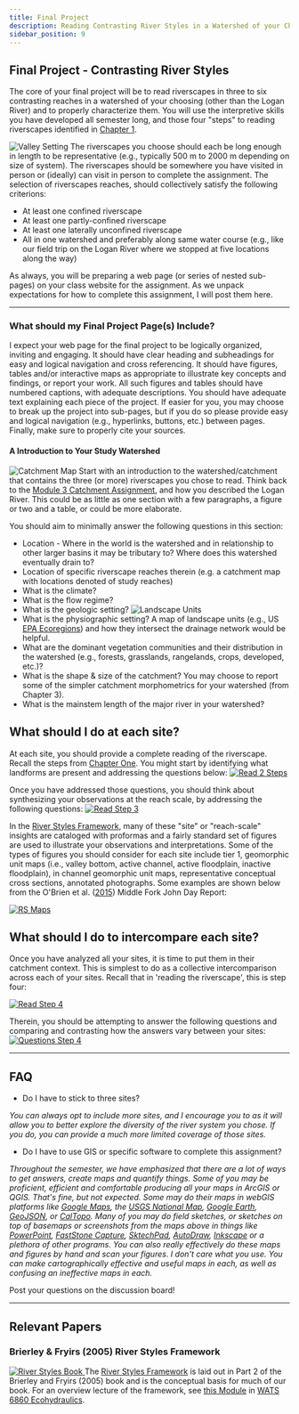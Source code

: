 ```yaml
---
title: Final Project
description: Reading Contrasting River Styles in a Watershed of your Choosing
sidebar_position: 9
---
```


## Final Project - Contrasting River Styles


The core of your final project will be to read riverscapes in three to six contrasting reaches in a watershed of your choosing (other than the Logan River) and to properly characterize them.  You will use the interpretive skills you have developed all semester long, and those four "steps" to reading riverscapes identified in [Chapter 1](/Course_Topics/module-01). 

![Valley Setting](/images/pics/valleySetting.png)
The riverscapes you choose should each be long enough in length to be representative (e.g., typically 500 m to  2000 m depending on size of system). The riverscapes should be somewhere you have visited in person or (ideally) can visit in person to complete the assignment. The selection of riverscapes reaches, should collectively satisfy the following criterions:
-  At least one confined riverscape
-  At least one partly-confined riverscape 
-  At least one laterally unconfined riverscape
-  All in one watershed and preferably along same water course (e.g., like our field trip on the Logan River where we stopped at five locations along the way)

As always, you will be preparing a web page (or series of nested sub-pages) on your class website for the assignment. As we unpack expectations for how to complete this assignment, I will post them here. 

-----------------
### What should my Final Project Page(s) Include?

I expect your web page for the final project to be logically organized, inviting and engaging. It should have clear heading and subheadings for easy and logical navigation and cross referencing. It should have figures, tables and/or interactive maps as appropriate to illustrate key concepts and findings, or report your work. All such figures and tables should have numbered captions, with adequate descriptions. You should have adequate text explaining each piece of the project. If easier for you, you may choose to break up the project into sub-pages, but if you do so please provide easy and logical navigation (e.g., hyperlinks, buttons, etc.) between pages. Finally, make sure to properly cite your sources. 

#### A Introduction to Your Study Watershed
![Catchment Map](/images/pics/CatchmentMap.png)
Start with an introduction to the watershed/catchment that contains the three (or more) riverscapes you chose to read.  Think back to the [Module 3 Catchment Assignment](/module-03_assignment), and how you described the Logan River. This could be as little as one section with a few paragraphs, a figure or two and a table, or could be more elaborate. 

You should aim to minimally answer the following questions in this section:
-  Location - Where in the world is the watershed and in relationship to other larger basins it may be tributary to? Where does this watershed eventually drain to? 
- Location of specific riverscape reaches therein (e.g. a catchment map with locations denoted of study reaches)  
- What is the climate?
- What is the flow regime?
- What is the geologic setting? 
![Landscape Units](/images/pics/landscapeUnits.png)
- What is the physiographic setting? A map of landscape units (e.g., US [EPA Ecoregions](https://www.epa.gov/eco-research/ecoregions)) and how they intersect the drainage network would be helpful.
- What are the dominant vegetation communities and their distribution in the watershed (e.g., forests, grasslands, rangelands, crops, developed, etc.)?
- What is the shape & size of the catchment? You may choose to report some of the simpler catchment  morphometrics for your watershed (from Chapter 3).
- What is the mainstem length of the major river in your watershed?

## What should I do at each site?

At each site, you should provide a complete reading of the riverscape. Recall the steps from [Chapter One](/Course_Topics/module-01). You might start by identifying what landforms are present and addressing the questions below:
[
  ![Read 2 Steps](/images/pics/Read2Steps.png)
](/Course_Topics/module-01)

Once you have addressed those questions, you should think about synthesizing your observations at the reach scale, by addressing the following questions:
[
  ![Read Step 3](/images/pics/ReadStep3.png)
](/Course_Topics/module-01)


In the [River Styles Framework](http://riverstyles.com), many of these "site" or "reach-scale" insights are cataloged with proformas and a fairly standard set of figures are used to illustrate your observations and interpretations.  Some of the types of figures you should consider for each site include tier 1, geomorphic unit maps (i.e., valley bottom, active channel, active floodplain, inactive floodplain), in channel geomorphic unit maps, representative conceptual cross sections, annotated photographs.  Some examples are shown below from the O'Brien et al. ([2015](https://www.researchgate.net/publication/270959675_River_StylesR_Report_for_the_Middle_Fork_John_Day_Watershed_Oregon)) Middle Fork John Day Report:

[
  ![RS Maps](/images/pics/RS_Maps.png)
](https://www.researchgate.net/publication/270959675_River_StylesR_Report_for_the_Middle_Fork_John_Day_Watershed_Oregon)



## What should I do to intercompare each site?

Once you have analyzed all your sites, it is time to put them in their catchment context. This is simplest to do as a collective intercomparison across each of your sites. Recall that in 'reading the riverscape', this is step four:

[
  ![Read Step 4](/images/pics/ReadStep4.png)
](/Course_Topics/module-01)

Therein, you should be attempting to answer the following questions and comparing and contrasting how the answers vary between your sites:
[
  ![Questions Step 4](/images/pics/QuestionsStep4.png)
](/Course_Topics/module-01)

------
## FAQ

- Do I have to stick to three sites?

*You can always opt to include more sites, and I encourage you to as it will allow you to better explore the diversity of the river system you chose. If you do, you can provide a much more limited coverage of those sites.*

- Do I have to use GIS or specific software to complete this assignment?

*Throughout the semester, we have emphasized that there are a lot of ways to get answers, create maps and quantify things.  Some of you may be proficient, efficient and comfortable producing all your maps in ArcGIS or QGIS. That's fine, but not expected. Some may do their maps in webGIS platforms like [Google Maps](https://www.google.com/maps), the [USGS National Map](https://apps.nationalmap.gov/viewer/), [Google Earth](https://www.google.com/earth/), [GeoJSON](http://geojson.io/), or [CalTopo](https://caltopo.com/). Many of you may do field sketches, or sketches on top of basemaps or screenshots from the maps above in things like [PowerPoint](https://office.live.com/start/powerpoint.aspx), [FastStone Capture](https://www.faststone.org/FSCaptureDetail.htm), [SktechPad](https://sketch.io/sketchpad/), [AutoDraw](https://www.autodraw.com/), [Inkscape](https://inkscape.org/) or a plethora of other programs. You can also really effectively do these maps and figures by hand and scan your figures.  I don't care what you use. You can make cartographically effective and useful maps in each, as well as confusing an ineffective maps in each.*

Post your questions on the discussion board! 

------


## Relevant Papers

### Brierley & Fryirs (2005) River Styles Framework

[
  ![River Styles Book](/images/covers/RiverStyles.jpg)
](https://www.wiley.com/en-au/Geomorphology+and+River+Management%3A+Applications+of+the+River+Styles+Framework-p-9781405115162)
The [River Styles Framework](https://riverstyles.com/) is laid out in Part 2 of the Brierley and Fryirs (2005) book and is the conceptual basis for much of our book. For an overview lecture of the framework, see [this Module](https://restoration-usu.github.io/Ecohydraulics/Modules/RiverStyles) in [WATS 6860 Ecohydraulics](https://restoration-usu.github.io/Ecohydraulics/).




